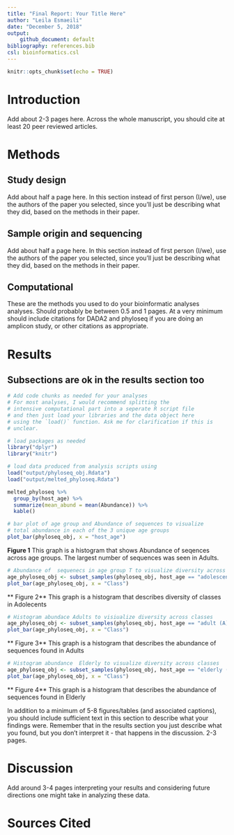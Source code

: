 ```yaml
---
title: "Final Report: Your Title Here"
author: "Leila Esmaeili"
date: "December 5, 2018"
output:
    github_document: default
bibliography: references.bib
csl: bioinformatics.csl
---
```


```r
knitr::opts_chunk$set(echo = TRUE)
```

# Introduction

Add about 2-3 pages here. Across the whole manuscript, you should cite at least 20 peer reviewed articles.

# Methods

## Study design

Add about half a page here. In this section instead of first person (I/we), use the authors of the paper you selected, since you'll just be describing what they did, based on the methods in their paper.

## Sample origin and sequencing

Add about half a page here. In this section instead of first person (I/we), use the authors of the paper you selected, since you'll just be describing what they did, based on the methods in their paper.

## Computational

These are the methods you used to do your bioinformatic analyses analyses. Should probably be between 0.5 and 1 pages. At a very minimum should include citations for DADA2 and phyloseq if you are doing an amplicon study, or other citations as appropriate.

# Results

## Subsections are ok in the results section too

```r
# Add code chunks as needed for your analyses
# For most analyses, I would recommend splitting the
# intensive computational part into a seperate R script file
# and then just load your libraries and the data object here
# using the `load()` function. Ask me for clarification if this is
# unclear.
```

```r
# load packages as needed
library("dplyr")
library("knitr")

# load data produced from analysis scripts using
load("output/phyloseq_obj.Rdata")
load("output/melted_phyloseq.Rdata")
```

```r
melted_phyloseq %>%
  group_by(host_age) %>%
  summarize(mean_abund = mean(Abundance)) %>%
  kable()
```

```r
# bar plot of age group and Abundance of sequences to visualize
# total abundance in each of the 3 unique age groups
plot_bar(phyloseq_obj, x = "host_age")
```

**Figure 1** This graph is a histogram that shows Abundance of seqences across 
age groups. The largest number of  sequences was seen in Adults.  


```r
# Abundance of  sequenecs in age group T to visualize diversity across classes
age_phyloseq_obj <- subset_samples(phyloseq_obj, host_age == "adolescent (T)")
plot_bar(age_phyloseq_obj, x = "Class")
```

** Figure 2** This graph is a histogram that describes diversity of classes in 
Adolecents

```r
# Histogram abundace Adults to visiualize diversity across classes
age_phyloseq_obj <- subset_samples(phyloseq_obj, host_age == "adult (A)")
plot_bar(age_phyloseq_obj, x = "Class")
```

** Figure 3** 
This graph is a histogram that describes the abundance of sequences
found in Adults  


```r
# Histogram abundance  Elderly to visualize diversity across classes
age_phyloseq_obj <- subset_samples(phyloseq_obj, host_age == "elderly (O)")
plot_bar(age_phyloseq_obj, x = "Class")
```


** Figure 4** This graph is a histogram that describes the abundance of 
sequences found in Elderly

In addition to a minimum of 5-8 figures/tables (and associated captions), you should include sufficient text in this section to describe what your findings were. Remember that in the results section you just describe what you found, but you don't interpret it - that happens in the discussion. 2-3 pages.

# Discussion

Add around 3-4 pages interpreting your results and considering future directions one might take in analyzing these data.

# Sources Cited
